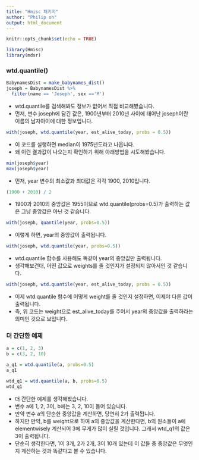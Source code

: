 ```yaml
---
title: "Hmisc 패키지"
author: "Philip oh"
output: html_document
---
```


```r
knitr::opts_chunk$set(echo = TRUE)
```

```r
library(Hmisc)
library(mdsr)
```

### wtd.quantile()
```r
BabynamesDist = make_babynames_dist()
joseph = BabynamesDist %>% 
  filter(name == 'Joseph', sex =='M')
```
- wtd.quantile를 검색해봐도 정보가 없어서 직접 비교해봤습니다.
- 먼저, 변수 joseph에 담긴 값은, 1900년부터 2010년 사이에 태어난 joseph이란 이름의 남자아이에 대한 정보입니다.

```r
with(joseph, wtd.quantile(year, est_alive_today, probs = 0.5))
```
- 이 코드를 실행하면 median이 1975년도라고 나옵니다.
- 왜 이런 결과값이 나오는지 확인하기 위해 아래방법을 시도해봤습니다.

```r
min(joseph$year)
max(joseph$year)
```
- 먼저, year 변수의 최소값과 최대값은 각각 1900, 2010입니다.

```r
(1900 + 2010) / 2
```
- 1900과 2010의 중앙값은 1955이므로 wtd.quantile(probs=0.5)가 출력하는 값은 그냥 중앙값은 아닌 것 같습니다.

```r
with(joseph, quantile(year, probs=0.5))
```
- 이렇게 하면, year의 중앙값이 출력됩니다.

```r
with(joseph, wtd.quantile(year, probs=0.5))
```
- wtd.quantile 함수를 사용해도 똑같이 year의 중앙값만 출력됩니다.
- 생각해보건대, 어떤 값으로 weights를 줄 것인지가 설정되지 않아서인 것 같습니다.

```r
with(joseph, wtd.quantile(year, est_alive_today, probs = 0.5))
```
- 이제 wtd.quantile 함수에 어떻게 weight를 줄 것인지 설정하면, 이제야 다른 값이 출력됩니다.
- 즉, 위 코드는 weight으로 est_alive_today를 주어서 year의 중앙값을 출력하라는 의미인 것으로 보입니다.

### 더 간단한 예제
```r
a = c(1, 2, 3)
b = c(3, 2, 10)

a_q1 = wtd.quantile(a, probs=0.5)
a_q1

wtd_q1 = wtd.quantile(a, b, probs=0.5)
wtd_q1
```
- 더 간단한 예제를 생각해봤습니다.
- 변수 a에 1, 2, 3이, b에는 3, 2, 10이 들어 있습니다.
- 만약 변수 a의 단순한 중앙값을 계산하면, 당연히 2가 출력됩니다.
- 하지만 만약, b를 weight으로 하여 a의 중앙값을 계산한다면, b의 원소들이 a에 elementwisely 계산되어 3에 무게가 많이 실릴 것입니다. 그래서 wtd_q1의 값은 3이 출력됩니다.
- 단순히 생각한다면, 1이 3개, 2가 2개, 3이 10개 있는데 이 값들 중 중앙값은 무엇인지 계산하는 것과 똑같다고 볼 수 있습니다.
